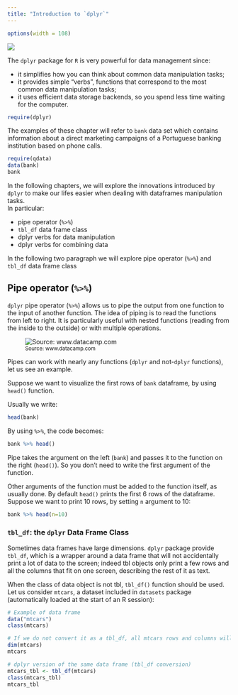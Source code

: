 ```yaml
---
title: "Introduction to `dplyr`"
---
```


```r
options(width = 108)
```


![](./images/flow-dtman.png)

The `dplyr` package for `R` is very powerful for data management since:

* it simplifies how you can think about common data manipulation tasks;
* it provides simple "verbs", functions that correspond to the most common data manipulation tasks;
* it uses efficient data storage backends, so you spend less time waiting for the computer.

```r
require(dplyr)
```

The examples of these chapter will refer to `bank` data set which contains information about a direct marketing campaigns of a Portuguese banking institution based on phone calls. 

```r
require(qdata)
data(bank) 
bank
```

In the following chapters, we will explore the innovations introduced by `dplyr` to make our lifes easier when dealing with dataframes manipulation tasks.     
In particular:

* pipe operator (`%>%`) 
* `tbl_df` data frame class
* dplyr verbs for data manipulation 
* dplyr verbs for combining data

In the following two paragraph we will explore pipe operator (`%>%`) and `tbl_df` data frame class

## Pipe operator (`%>%`)

`dplyr` pipe operator (`%>%`) allows us to pipe the output from one function to the input of another function. The idea of piping is to read the functions from left to right. It is particularly useful with nested functions (reading from the inside to the outside) or with multiple operations.

![<small>Source: www.datacamp.com</small>](./images/pipe.png)

Pipes can work with nearly any functions (`dplyr` and not-`dplyr` functions), let us see an example.

Suppose we want to visualize the first rows of `bank` dataframe, by using `head()` function.   

Usually we write:

```r
head(bank)
```

By using `%>%`, the code becomes:

```r
bank %>% head()
```

Pipe takes the argument on the left (`bank`) and passes it to the function on the right (`head()`). So you don't need to write the first argument of the function. 

Other arguments of the function must be added to the function itself, as usually done. By default `head()` prints the first 6 rows of the dataframe. Suppose we want to print 10 rows, by setting `n` argument to 10:

```r
bank %>% head(n=10)
```


### `tbl_df`: the `dplyr` Data Frame Class

Sometimes data frames have large dimensions. `dplyr` package provide `tbl_df`, which is a wrapper around a data frame that will not accidentally print a lot of data to the screen; indeed tbl objects only print a few rows and all the columns that fit on one screen, describing the rest of it as text.

When the class of data object is not tbl, `tbl_df()` function should be used.  
Let us consider `mtcars`, a dataset included in `datasets` package (automatically loaded at the start of an R session): 

```r
# Example of data frame
data("mtcars")
class(mtcars)

# If we do not convert it as a tbl_df, all mtcars rows and columns will be printed when calling mtcars 
dim(mtcars)
mtcars

# dplyr version of the same data frame (tbl_df conversion)
mtcars_tbl <- tbl_df(mtcars)
class(mtcars_tbl)
mtcars_tbl
```

<!--
cambiare mtcars -> rivedere perchè non va
-->